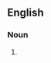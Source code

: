 {{also|pieds-a-terre}}

==English==

===Noun===
{{head|en|noun form}}

# {{plural of|en|pied-à-terre}}